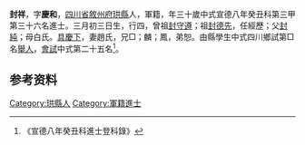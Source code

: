 {{明清人物信息框
| 姓名 = 封祥 
| 原名 =
| 圖片名稱= 
| 圖片大小 =
| 圖片說明 = 
| 最高職務 =
| 國家 = 大明 
| 爵位 =
| 籍貫 = [[四川省|四川省]][[敘州府|敘州府]][[珙縣|珙縣]]
| 族裔 = 
| 旗籍 = 
| 字號 = 
| 諡號 =
| 出生日期 = 三月初三日
| 出生地點 =
| 逝世日期 = 
| 逝世地點 =
| 墓葬 =
| 配偶 = 趙氏
| 親屬 = 曾祖[[封守遵|封守遵]]，祖[[封德先|封德先]]，父[[封純|封純]]，母白氏
| 出身 =
* 宣德八年癸丑科進士
| 經歷 =
| 著作 =  
*
*
*
}}
'''封祥 '''{{BD|1404年||1463年||}}，字'''慶和'''，[[四川省|四川省]][[敘州府|敘州府]][[珙縣|珙縣]]人，軍籍，年三十歲中式宣德八年癸丑科第三甲第三十六名進士。三月初三日生，行四，曾祖[[封守遵|封守遵]]；祖[[封德先|封德先]]，任經歷；父[[封純|封純]]；母白氏。[[具慶下|具慶下]]，妻趙氏，兄□；麟；鳳，弟恕。由縣學生中式四川鄉試第□名[[舉人|舉人]]，[[會試|會試]]中式第二十五名<ref>《宣德八年癸丑科進士登科錄》</ref>。

== 参考资料 ==
{{reflist}}

{{宣德八年癸丑科殿试金榜}}

{{Authority control}}

{{DEFAULTSORT:}}
[[Category:珙縣人|Category:珙縣人]]
[[Category:軍籍進士|Category:軍籍進士]]


{{明朝人物小作品}}